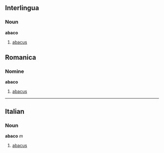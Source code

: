 ==Interlingua==
===Noun===
'''abaco'''

# [[abacus]]

==Romanica==
===Nomine===
'''abaco'''

# [[abacus]]

----
==Italian==
===Noun===
'''abaco''' ''m''

# [[abacus]]